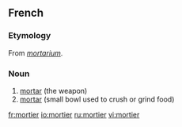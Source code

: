 ==French==
{{wikipedia|lang=fr}}

===Etymology===
From {{L.|fr}} ''[[mortarium]]''.

===Noun===
{{fr-noun|m}}

# [[mortar]] (the weapon)
# [[mortar]] (small bowl used to crush or grind food)


[[fr:mortier]]
[[io:mortier]]
[[ru:mortier]]
[[vi:mortier]]
